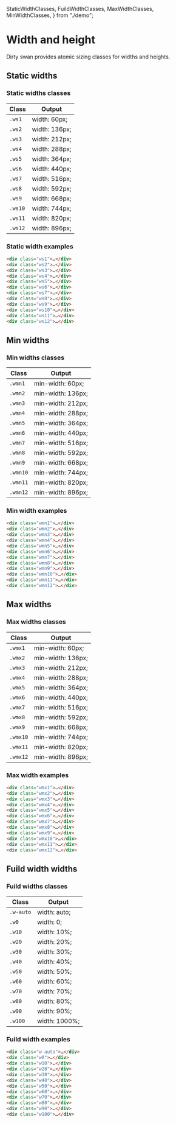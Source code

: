   StaticWidthClasses,
  FuildWidthClasses,
  MaxWidthClasses,
  MinWidthClasses,
} from "./demo";

<Meta title="Base/Width and height" />

# Width and height

Dirty swan provides atomic sizing classes for widths and heights.

## Static widths

### Static widths classes

| Class   | Output        |
| ------- | ------------- |
| `.ws1`  | width: 60px;  |
| `.ws2`  | width: 136px; |
| `.ws3`  | width: 212px; |
| `.ws4`  | width: 288px; |
| `.ws5`  | width: 364px; |
| `.ws6`  | width: 440px; |
| `.ws7`  | width: 516px; |
| `.ws8`  | width: 592px; |
| `.ws9`  | width: 668px; |
| `.ws10` | width: 744px; |
| `.ws11` | width: 820px; |
| `.ws12` | width: 896px; |

### Static width examples

```html
<div class="ws1">…</div>
<div class="ws2">…</div>
<div class="ws3">…</div>
<div class="ws4">…</div>
<div class="ws5">…</div>
<div class="ws6">…</div>
<div class="ws7">…</div>
<div class="ws8">…</div>
<div class="ws9">…</div>
<div class="ws10">…</div>
<div class="ws11">…</div>
<div class="ws12">…</div>
```

<Preview>
  <StaticWidthClasses />
</Preview>

## Min widths

### Min widths classes

| Class    | Output            |
| -------- | ----------------- |
| `.wmn1`  | min-width: 60px;  |
| `.wmn2`  | min-width: 136px; |
| `.wmn3`  | min-width: 212px; |
| `.wmn4`  | min-width: 288px; |
| `.wmn5`  | min-width: 364px; |
| `.wmn6`  | min-width: 440px; |
| `.wmn7`  | min-width: 516px; |
| `.wmn8`  | min-width: 592px; |
| `.wmn9`  | min-width: 668px; |
| `.wmn10` | min-width: 744px; |
| `.wmn11` | min-width: 820px; |
| `.wmn12` | min-width: 896px; |

### Min width examples

```html
<div class="wmn1">…</div>
<div class="wmn2">…</div>
<div class="wmn3">…</div>
<div class="wmn4">…</div>
<div class="wmn5">…</div>
<div class="wmn6">…</div>
<div class="wmn7">…</div>
<div class="wmn8">…</div>
<div class="wmn9">…</div>
<div class="wmn10">…</div>
<div class="wmn11">…</div>
<div class="wmn12">…</div>
```

<Preview>
  <MinWidthClasses />
</Preview>

## Max widths

### Max widths classes

| Class    | Output            |
| -------- | ----------------- |
| `.wmx1`  | min-width: 60px;  |
| `.wmx2`  | min-width: 136px; |
| `.wmx3`  | min-width: 212px; |
| `.wmx4`  | min-width: 288px; |
| `.wmx5`  | min-width: 364px; |
| `.wmx6`  | min-width: 440px; |
| `.wmx7`  | min-width: 516px; |
| `.wmx8`  | min-width: 592px; |
| `.wmx9`  | min-width: 668px; |
| `.wmx10` | min-width: 744px; |
| `.wmx11` | min-width: 820px; |
| `.wmx12` | min-width: 896px; |

### Max width examples

```html
<div class="wmx1">…</div>
<div class="wmx2">…</div>
<div class="wmx3">…</div>
<div class="wmx4">…</div>
<div class="wmx5">…</div>
<div class="wmx6">…</div>
<div class="wmx7">…</div>
<div class="wmx8">…</div>
<div class="wmx9">…</div>
<div class="wmx10">…</div>
<div class="wmx11">…</div>
<div class="wmx12">…</div>
```

<Preview>
  <MaxWidthClasses />
</Preview>

## Fuild width widths

### Fuild widths classes

| Class     | Output        |
| --------- | ------------- |
| `.w-auto` | width: auto;  |
| `.w0`     | width: 0;     |
| `.w10`    | width: 10%;   |
| `.w20`    | width: 20%;   |
| `.w30`    | width: 30%;   |
| `.w40`    | width: 40%;   |
| `.w50`    | width: 50%;   |
| `.w60`    | width: 60%;   |
| `.w70`    | width: 70%;   |
| `.w80`    | width: 80%;   |
| `.w90`    | width: 90%;   |
| `.w100`   | width: 1000%; |

### Fuild width examples

```html
<div class="w-auto">…</div>
<div class="w0">…</div>
<div class="w10">…</div>
<div class="w20">…</div>
<div class="w30">…</div>
<div class="w40">…</div>
<div class="w50">…</div>
<div class="w60">…</div>
<div class="w70">…</div>
<div class="w80">…</div>
<div class="w90">…</div>
<div class="w100">…</div>
```

<Preview>
  <FuildWidthClasses />
</Preview>
